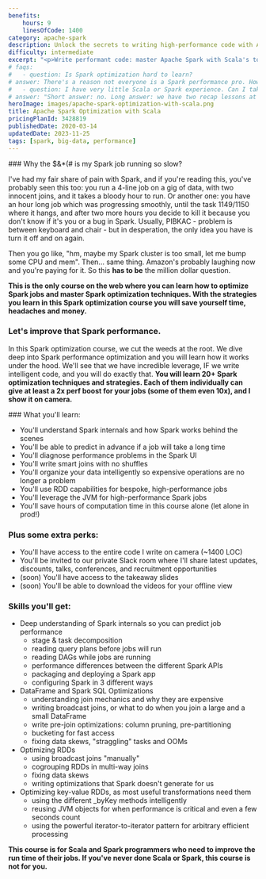 ```yaml
---
benefits:
    hours: 9
    linesOfCode: 1400
category: apache-spark
description: Unlock the secrets to writing high-performance code with Apache Spark with Scala. Our course covers essential tools and techniques to optimize your applications, ensuring they run blazing fast. Learn from industry experts and master the practices used by top developers to enhance your coding efficiency and effectiveness.
difficulty: intermediate
excerpt: "<p>Write performant code: master Apache Spark with Scala's tools and techniques to make your applications run blazing fast and learn the strategies used by top developers</p>"
# faqs:
#   - question: Is Spark optimization hard to learn?
# answer: There's a reason not everyone is a Spark performance pro. However, my job is to give you these (otherwise hard) topics in a way that will make you go like "huh, that wasn't so hard".
#   - question: I have very little Scala or Spark experience. Can I take this course?
# answer: "Short answer: no. Long answer: we have two recap lessons at the beginning, but they're not a crash course into Scala or Spark and they're not enough if this is the first time you're seeing them. You should take the Scala beginners course and the Spark Essentials course at least."
heroImage: images/apache-spark-optimization-with-scala.png
title: Apache Spark Optimization with Scala
pricingPlanId: 3428819
publishedDate: 2020-03-14
updatedDate: 2023-11-25
tags: [spark, big-data, performance]
---
```



<CourseLayout>
<Fragment slot="goal">
### Why the $&*(# is my Spark job running so slow?

I've had my fair share of pain with Spark, and if you're reading this, you've probably seen this too: you run a 4-line job on a gig of data, with two innocent joins, and it takes a bloody hour to run. Or another one: you have an hour long job which was progressing smoothly, until the task 1149/1150 where it hangs, and after two more hours you decide to kill it because you don't know if it's you or a bug in Spark. Usually, PIBKAC - problem is between keyboard and chair - but in desperation, the only idea you have is turn it off and on again.

Then you go like, "hm, maybe my Spark cluster is too small, let me bump some CPU and mem". Then... same thing. Amazon's probably laughing now and you're paying for it. So this **has to be** the million dollar question.

**This is the only course on the web where you can learn how to optimize Spark jobs and master Spark optimization techniques. With the strategies you learn in this Spark optimization course you will save yourself time, headaches and money.**

### Let's improve that Spark performance.

In this Spark optimization course, we cut the weeds at the root. We dive deep into Spark performance optimization and you will learn how it works under the hood. We'll see that we have incredible leverage, IF we write intelligent code, and you will do exactly that. **You will learn 20+ Spark optimization techniques and strategies. Each of them individually can give at least a 2x perf boost for your jobs (some of them even 10x), and I show it on camera.**

</Fragment>
<Fragment slot="skills">
### What you'll learn:

- You'll understand Spark internals and how Spark works behind the scenes
- You'll be able to predict in advance if a job will take a long time
- You'll diagnose performance problems in the Spark UI
- You'll write smart joins with no shuffles
- You'll organize your data intelligently so expensive operations are no longer a problem
- You'll use RDD capabilities for bespoke, high-performance jobs
- You'll leverage the JVM for high-performance Spark jobs
- You'll save hours of computation time in this course alone (let alone in prod!)

### Plus some extra perks:

- You'll have access to the entire code I write on camera (~1400 LOC)
- You'll be invited to our private Slack room where I'll share latest updates, discounts, talks, conferences, and recruitment opportunities
- (soon) You'll have access to the takeaway slides
- (soon) You'll be able to download the videos for your offline view

### Skills you'll get:

- Deep understanding of Spark internals so you can predict job performance
    - stage & task decomposition
    - reading query plans before jobs will run
    - reading DAGs while jobs are running
    - performance differences between the different Spark APIs
    - packaging and deploying a Spark app
    - configuring Spark in 3 different ways
- DataFrame and Spark SQL Optimizations
    - understanding join mechanics and why they are expensive
    - writing broadcast joins, or what to do when you join a large and a small DataFrame
    - write pre-join optimizations: column pruning, pre-partitioning
    - bucketing for fast access
    - fixing data skews, "straggling" tasks and OOMs
- Optimizing RDDs
    - using broadcast joins "manually"
    - cogrouping RDDs in multi-way joins
    - fixing data skews
    - writing optimizations that Spark doesn't generate for us
- Optimizing key-value RDDs, as most useful transformations need them
    - using the different \_byKey methods intelligently
    - reusing JVM objects for when performance is critical and even a few seconds count
    - using the powerful iterator-to-iterator pattern for arbitrary efficient processing

**This course is for Scala and Spark programmers who need to improve the run time of their jobs. If you've never done Scala or Spark, this course is not for you.**

</Fragment>
</CourseLayout>
